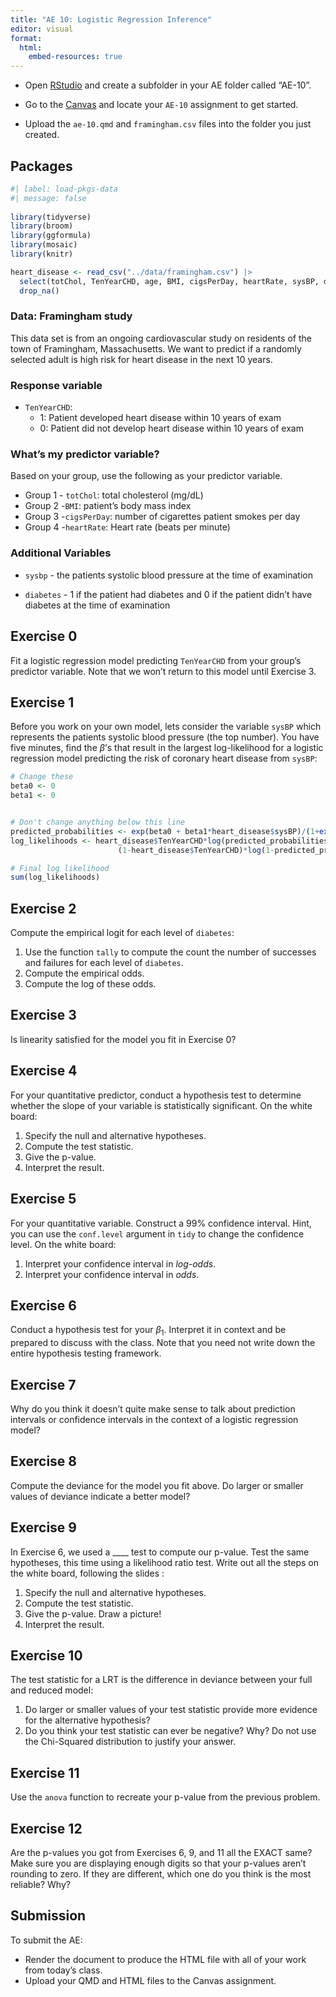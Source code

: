 ---
title: "AE 10: Logistic Regression Inference"
editor: visual
format:
  html:
    embed-resources: true
---

::: callout-important
-   Open [RStudio](https://rstudio.collegeofidaho.edu/) and create a subfolder in your AE folder called "AE-10".

-   Go to the [Canvas](https://cofi.instructure.com/courses/17093/assignments/202848) and locate your `AE-10` assignment to get started.

-   Upload the `ae-10.qmd` and `framingham.csv` files into the folder you just created.
:::

## Packages

```{r}
#| label: load-pkgs-data
#| message: false
 
library(tidyverse)
library(broom)
library(ggformula)
library(mosaic)
library(knitr)

heart_disease <- read_csv("../data/framingham.csv") |>
  select(totChol, TenYearCHD, age, BMI, cigsPerDay, heartRate, sysBP, diabetes) |>
  drop_na()
```

### Data: Framingham study

This data set is from an ongoing cardiovascular study on residents of the town of Framingham, Massachusetts. We want to predict if a randomly selected adult is high risk for heart disease in the next 10 years.

### Response variable

-   `TenYearCHD`:
    -   1: Patient developed heart disease within 10 years of exam
    -   0: Patient did not develop heart disease within 10 years of exam

### What's my predictor variable?

Based on your group, use the following as your predictor variable.

-   Group 1 - `totChol`: total cholesterol (mg/dL)
-   Group 2 -`BMI`: patient's body mass index
-   Group 3 -`cigsPerDay`: number of cigarettes patient smokes per day
-   Group 4 -`heartRate`: Heart rate (beats per minute)

### Additional Variables

-   `sysbp` - the patients systolic blood pressure at the time of examination

-   `diabetes` - 1 if the patient had diabetes and 0 if the patient didn't have diabetes at the time of examination

## Exercise 0

Fit a logistic regression model predicting `TenYearCHD` from your group's predictor variable. Note that we won't return to this model until Exercise 3.

## Exercise 1

Before you work on your own model, lets consider the variable `sysBP` which represents the patients systolic blood pressure (the top number). You have five minutes, find the $\beta$'s that result in the largest log-likelihood for a logistic regression model predicting the risk of coronary heart disease from `sysBP`:

```{r}
# Change these
beta0 <- 0
beta1 <- 0


# Don't change anything below this line
predicted_probabilities <- exp(beta0 + beta1*heart_disease$sysBP)/(1+exp(beta0 + beta1*heart_disease$sysBP))
log_likelihoods <- heart_disease$TenYearCHD*log(predicted_probabilities) +
                        (1-heart_disease$TenYearCHD)*log(1-predicted_probabilities)

# Final log likelihood
sum(log_likelihoods)

```

## Exercise 2

Compute the empirical logit for each level of `diabetes`:

1.  Use the function `tally` to compute the count the number of successes and failures for each level of `diabetes`.
2.  Compute the empirical odds.
3.  Compute the log of these odds.

## Exercise 3

Is linearity satisfied for the model you fit in Exercise 0?

## Exercise 4

For your quantitative predictor, conduct a hypothesis test to determine whether the slope of your variable is statistically significant. On the white board:

1.  Specify the null and alternative hypotheses.
2.  Compute the test statistic.
3.  Give the p-value.
4.  Interpret the result.

## Exercise 5

For your quantitative variable. Construct a 99% confidence interval. Hint, you can use the `conf.level` argument in `tidy` to change the confidence level. On the white board:

1.  Interpret your confidence interval in *log-odds*.
2.  Interpret your confidence interval in *odds*.

## Exercise 6

Conduct a hypothesis test for your $\beta_1$. Interpret it in context and be prepared to discuss with the class. Note that you need not write down the entire hypothesis testing framework.

## Exercise 7

Why do you think it doesn't quite make sense to talk about prediction intervals or confidence intervals in the context of a logistic regression model?

## Exercise 8

Compute the deviance for the model you fit above. Do larger or smaller values of deviance indicate a better model?

## Exercise 9

In Exercise 6, we used a \_\_\_\_ test to compute our p-value. Test the same hypotheses, this time using a likelihood ratio test. Write out all the steps on the white board, following the slides :

1.  Specify the null and alternative hypotheses.
2.  Compute the test statistic.
3.  Give the p-value. Draw a picture!
4.  Interpret the result.

## Exercise 10

The test statistic for a LRT is the difference in deviance between your full and reduced model:

1.  Do larger or smaller values of your test statistic provide more evidence for the alternative hypothesis?
2.  Do you think your test statistic can ever be negative? Why? Do not use the Chi-Squared distribution to justify your answer.

## Exercise 11

Use the `anova` function to recreate your p-value from the previous problem.

## Exercise 12

Are the p-values you got from Exercises 6, 9, and 11 all the EXACT same? Make sure you are displaying enough digits so that your p-values aren't rounding to zero. If they are different, which one do you think is the most reliable? Why?

## Submission

::: callout-important
To submit the AE:

-   Render the document to produce the HTML file with all of your work from today's class.
-   Upload your QMD and HTML files to the Canvas assignment.
:::
